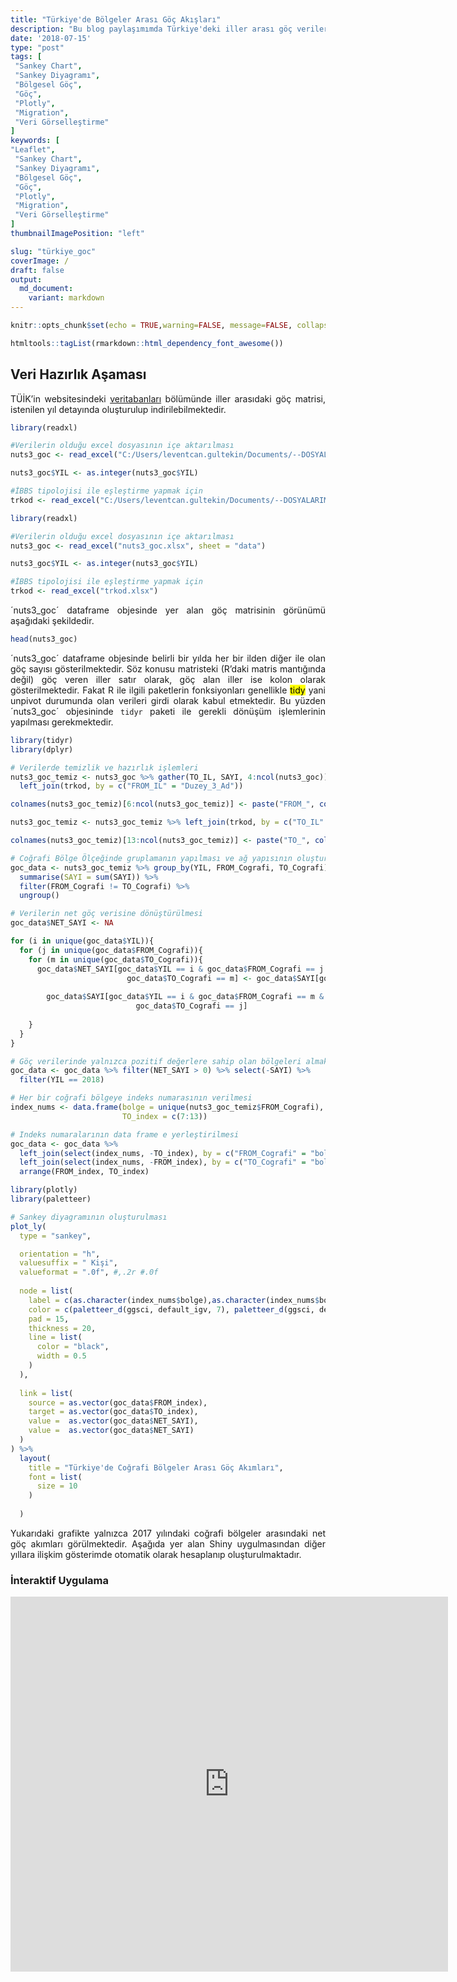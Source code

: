 ```yaml
---
title: "Türkiye'de Bölgeler Arası Göç Akışları"
description: "Bu blog paylaşımımda Türkiye'deki iller arası göç verilerinden dinamik Sankey akış grafiğinin oluşturulması ilgili süreçlere değineceğim"
date: '2018-07-15'
type: "post"
tags: [
 "Sankey Chart",
 "Sankey Diyagramı",
 "Bölgesel Göç",
 "Göç",
 "Plotly",
 "Migration",
 "Veri Görselleştirme"
]
keywords: [
"Leaflet",
 "Sankey Chart",
 "Sankey Diyagramı",
 "Bölgesel Göç",
 "Göç",
 "Plotly",
 "Migration",
 "Veri Görselleştirme"
]
thumbnailImagePosition: "left"

slug: "türkiye_goc"
coverImage: /
draft: false
output:
  md_document:
    variant: markdown
---
```


<style>
body {
text-align: justify}
</style>


```r
knitr::opts_chunk$set(echo = TRUE,warning=FALSE, message=FALSE, collapse = TRUE, fig.align='center')
```


```r
htmltools::tagList(rmarkdown::html_dependency_font_awesome())
```


## Veri Hazırlık Aşaması


TÜİK'in websitesindeki [veritabanları](http://www.tuik.gov.tr/PreTabloArama.do?metod=search&araType=vt) bölümünde iller arasıdaki göç matrisi, istenilen yıl detayında oluşturulup indirilebilmektedir.


```r
library(readxl)

#Verilerin olduğu excel dosyasının içe aktarılması
nuts3_goc <- read_excel("C:/Users/leventcan.gultekin/Documents/--DOSYALARIM/R-Projects/Github_Page/website-hugo/static/Veri/nuts3_goc.xlsx", sheet = "data")

nuts3_goc$YIL <- as.integer(nuts3_goc$YIL)

#İBBS tipolojisi ile eşleştirme yapmak için
trkod <- read_excel("C:/Users/leventcan.gultekin/Documents/--DOSYALARIM/R-Projects/Github_Page/website-hugo/static/Veri/trkod.xlsx")
```

```r
library(readxl)

#Verilerin olduğu excel dosyasının içe aktarılması
nuts3_goc <- read_excel("nuts3_goc.xlsx", sheet = "data")

nuts3_goc$YIL <- as.integer(nuts3_goc$YIL)

#İBBS tipolojisi ile eşleştirme yapmak için
trkod <- read_excel("trkod.xlsx")
```


´nuts3_goc´ dataframe objesinde yer alan göç matrisinin görünümü aşağıdaki şekildedir.

```r
head(nuts3_goc)
```

´nuts3_goc´ dataframe objesinde belirli bir yılda her bir ilden diğer ile olan göç sayısı gösterilmektedir. Söz konusu matristeki (R'daki matris mantığında değil) göç veren iller satır olarak, göç alan iller ise kolon olarak gösterilmektedir. Fakat R ile ilgili paketlerin fonksiyonları genellikle <mark>tidy</mark> yani unpivot durumunda olan verileri girdi olarak kabul etmektedir. Bu yüzden ´nuts3_goc´ objesininde `tidyr` paketi ile gerekli dönüşüm işlemlerinin yapılması gerekmektedir.


```r
library(tidyr)
library(dplyr)

# Verilerde temizlik ve hazırlık işlemleri
nuts3_goc_temiz <- nuts3_goc %>% gather(TO_IL, SAYI, 4:ncol(nuts3_goc)) %>%
  left_join(trkod, by = c("FROM_IL" = "Duzey_3_Ad")) 

colnames(nuts3_goc_temiz)[6:ncol(nuts3_goc_temiz)] <- paste("FROM_", colnames(nuts3_goc_temiz)[6:ncol(nuts3_goc_temiz)], sep="")

nuts3_goc_temiz <- nuts3_goc_temiz %>% left_join(trkod, by = c("TO_IL" = "Duzey_3_Ad"))

colnames(nuts3_goc_temiz)[13:ncol(nuts3_goc_temiz)] <- paste("TO_", colnames(nuts3_goc_temiz)[13:ncol(nuts3_goc_temiz)], sep="")

# Coğrafi Bölge Ölçeğinde gruplamanın yapılması ve ağ yapısının oluşturulması
goc_data <- nuts3_goc_temiz %>% group_by(YIL, FROM_Cografi, TO_Cografi) %>%
  summarise(SAYI = sum(SAYI)) %>% 
  filter(FROM_Cografi != TO_Cografi) %>%
  ungroup()

```


```r
# Verilerin net göç verisine dönüştürülmesi
goc_data$NET_SAYI <- NA

for (i in unique(goc_data$YIL)){
  for (j in unique(goc_data$FROM_Cografi)){
    for (m in unique(goc_data$TO_Cografi)){
      goc_data$NET_SAYI[goc_data$YIL == i & goc_data$FROM_Cografi == j & 
                          goc_data$TO_Cografi == m] <- goc_data$SAYI[goc_data$YIL == i & goc_data$FROM_Cografi == j & 
                                                                           goc_data$TO_Cografi == m] -
        goc_data$SAYI[goc_data$YIL == i & goc_data$FROM_Cografi == m & 
                            goc_data$TO_Cografi == j]
      
    }
  }
}
```


```r
# Göç verilerinde yalnızca pozitif değerlere sahip olan bölgeleri almak verilen net göçü görmek için yeterlidir
goc_data <- goc_data %>% filter(NET_SAYI > 0) %>% select(-SAYI) %>%
  filter(YIL == 2018)

# Her bir coğrafi bölgeye indeks numarasının verilmesi
index_nums <- data.frame(bolge = unique(nuts3_goc_temiz$FROM_Cografi), FROM_index = c(0:6),
                         TO_index = c(7:13))

# Indeks numaralarının data frame e yerleştirilmesi
goc_data <- goc_data %>% 
  left_join(select(index_nums, -TO_index), by = c("FROM_Cografi" = "bolge")) %>% 
  left_join(select(index_nums, -FROM_index), by = c("TO_Cografi" = "bolge")) %>%
  arrange(FROM_index, TO_index)
```

```r
library(plotly)
library(paletteer)

# Sankey diyagramının oluşturulması
plot_ly(
  type = "sankey",

  orientation = "h",
  valuesuffix = " Kişi",
  valueformat = ".0f", #,.2r #.0f
  
  node = list(
    label = c(as.character(index_nums$bolge),as.character(index_nums$bolge)),
    color = c(paletteer_d(ggsci, default_igv, 7), paletteer_d(ggsci, default_igv, 7)),
    pad = 15,
    thickness = 20,
    line = list(
      color = "black",
      width = 0.5
    )
  ),
  
  link = list(
    source = as.vector(goc_data$FROM_index),
    target = as.vector(goc_data$TO_index),
    value =  as.vector(goc_data$NET_SAYI),
    value =  as.vector(goc_data$NET_SAYI)
  )
) %>% 
  layout(
    title = "Türkiye'de Coğrafi Bölgeler Arası Göç Akımları",
    font = list(
      size = 10
    )
    
  )
```

Yukarıdaki grafikte yalnızca 2017 yılındaki coğrafi bölgeler arasındaki net göç akımları görülmektedir. Aşağıda yer alan Shiny uygulmasından diğer yıllara ilişkim gösterimde otomatik olarak hesaplanıp oluşturulmaktadır.



### İnteraktif Uygulama

<iframe width="700" height="600" scrolling="no" frameborder="no"  src="https://leventcan.shinyapps.io/turkey-migration/"> </iframe>

